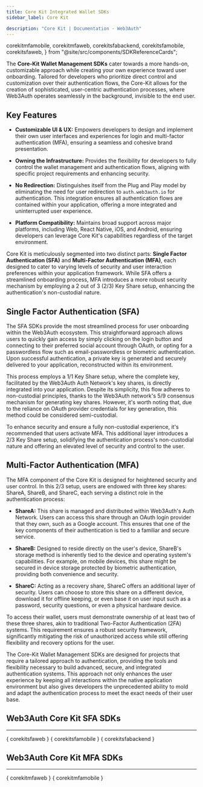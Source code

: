 ```yaml
---
title: Core Kit Integrated Wallet SDKs
sidebar_label: Core Kit

description: "Core Kit | Documentation - Web3Auth"
---
```


  corekitmfamobile,
  corekitmfaweb,
  corekitsfabackend,
  corekitsfamobile,
  corekitsfaweb,
} from "@site/src/components/SDKReferenceCards";

The **Core-Kit Wallet Management SDKs** cater towards a more hands-on, customizable approach while
creating your own experience toward user onboarding. Tailored for developers who prioritize direct
control and customization over their authentication flows, the Core-Kit allows for the creation of
sophisticated, user-centric authentication processes, where Web3Auth operates seamlessly in the
background, invisible to the end user.

## Key Features

- **Customizable UI & UX:** Empowers developers to design and implement their own user interfaces
  and experiences for login and multi-factor authentication (MFA), ensuring a seamless and cohesive
  brand presentation.

- **Owning the Infrastructure:** Provides the flexibility for developers to fully control the wallet
  management and authentication flows, aligning with specific project requirements and enhancing
  security.

- **No Redirection:** Distinguishes itself from the Plug and Play model by eliminating the need for
  user redirection to `auth.web3auth.io` for authentication. This integration ensures all
  authentication flows are contained within your application, offering a more integrated and
  uninterrupted user experience.

- **Platform Compatibility:** Maintains broad support across major platforms, including Web, React
  Native, iOS, and Android, ensuring developers can leverage Core Kit's capabilities regardless of
  the target environment.

Core Kit is meticulously segmented into two distinct parts: **Single Factor Authentication (SFA)**
and **Multi-Factor Authentication (MFA)**, each designed to cater to varying levels of security and
user interaction preferences within your application framework. While SFA offers a streamlined
onboarding process, MFA introduces a more robust security mechanism by employing a 2 out of 3 (2/3)
Key Share setup, enhancing the authentication's non-custodial nature.

## Single Factor Authentication (SFA)

The SFA SDKs provide the most streamlined process for user onboarding within the Web3Auth ecosystem.
This straightforward approach allows users to quickly gain access by simply clicking on the login
button and connecting to their preferred social account through OAuth, or opting for a passwordless
flow such as email-passwordless or biometric authentication. Upon successful authentication, a
private key is generated and securely delivered to your application, reconstructed within its
environment.

This process employs a 1/1 Key Share setup, where the complete key, facilitated by the Web3Auth Auth
Network's key shares, is directly integrated into your application. Despite its simplicity, this
flow adheres to non-custodial principles, thanks to the Web3Auth network's 5/9 consensus mechanism
for generating key shares. However, it's worth noting that, due to the reliance on OAuth provider
credentials for key generation, this method could be considered semi-custodial.

To enhance security and ensure a fully non-custodial experience, it's recommended that users
activate MFA. This additional layer introduces a 2/3 Key Share setup, solidifying the authentication
process's non-custodial nature and offering an elevated level of security and control to the user.

## Multi-Factor Authentication (MFA)

The MFA component of the Core Kit is designed for heightened security and user control. In this 2/3
setup, users are endowed with three key shares: ShareA, ShareB, and ShareC, each serving a distinct
role in the authentication process:

- **ShareA:** This share is managed and distributed within Web3Auth's Auth Network. Users can access
  this share through an OAuth login provider that they own, such as a Google account. This ensures
  that one of the key components of their authentication is tied to a familiar and secure service.

- **ShareB:** Designed to reside directly on the user's device, ShareB's storage method is
  inherently tied to the device and operating system's capabilities. For example, on mobile devices,
  this share might be secured in device storage protected by biometric authentication, providing
  both convenience and security.

- **ShareC:** Acting as a recovery share, ShareC offers an additional layer of security. Users can
  choose to store this share on a different device, download it for offline keeping, or even base it
  on user input such as a password, security questions, or even a physical hardware device.

To access their wallet, users must demonstrate ownership of at least two of these three shares, akin
to traditional Two-Factor Authentication (2FA) systems. This requirement ensures a robust security
framework, significantly mitigating the risk of unauthorized access while still offering flexibility
and recovery options for the user.

The Core-Kit Wallet Management SDKs are designed for projects that require a tailored approach to
authentication, providing the tools and flexibility necessary to build advanced, secure, and
integrated authentication systems. This approach not only enhances the user experience by keeping
all interactions within the native application environment but also gives developers the
unprecedented ability to mold and adapt the authentication process to meet the exact needs of their
user base.

## Web3Auth Core Kit SFA SDKs

---

{ corekitsfaweb } { corekitsfamobile } { corekitsfabackend }

## Web3Auth Core Kit MFA SDKs

---

{ corekitmfaweb } { corekitmfamobile }
